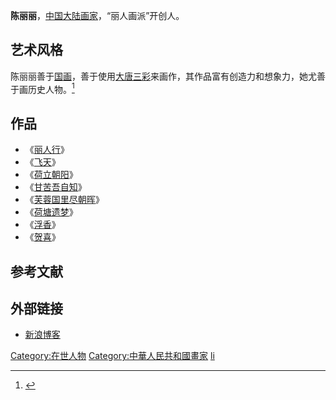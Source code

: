 {{Otheruses
|subject=中國大陸畫家
|other=其他同名人物
|陳麗麗
}}
{{notability unreferenced|time=2020-07-30}}
'''陈丽丽'''，[[中国大陆|中国大陆]][[画家|画家]]，“丽人画派”开创人。

== 艺术风格 ==
陈丽丽善于[[国画|国画]]，善于使用[[大唐三彩|大唐三彩]]来画作，其作品富有创造力和想象力，她尤善于画历史人物。<ref name="chsa " >{{cite web|url= http://www.zhongsou.net/潮商/news/10136041.html|title= 陈丽丽：“丽人画派”开拓者|accessdate= 2009年|work= |publisher= 潮商网|language= zh-cn|archive-url= https://web.archive.org/web/20190713191753/http://www.zhongsou.net/%E6%BD%AE%E5%95%86/news/10136041.html|archive-date= 2019-07-13|dead-url= yes}}</ref>

== 作品 ==
*《[[丽人行|丽人行]]》
*《[[飞天|飞天]]》
*《[[荷立朝阳|荷立朝阳]]》
*《[[甘苦吾自知|甘苦吾自知]]》
*《[[芙蓉国里尽朝晖|芙蓉国里尽朝晖]]》
*《[[荷塘遗梦|荷塘遗梦]]》
*《[[浮香|浮香]]》
*《[[贺喜|贺喜]]》

==参考文献==
<div class="references-small">
<references></references>
</div>

== 外部链接 ==
*[http://blog.sina.com.cn/s/blog_9d45dea20100y2xr.html 新浪博客]

{{DEFAULTSORT:chen lili}}
[[Category:在世人物|Category:在世人物]]
[[Category:中華人民共和國畫家|Category:中華人民共和國畫家]]
[[Category:陈姓|li]]